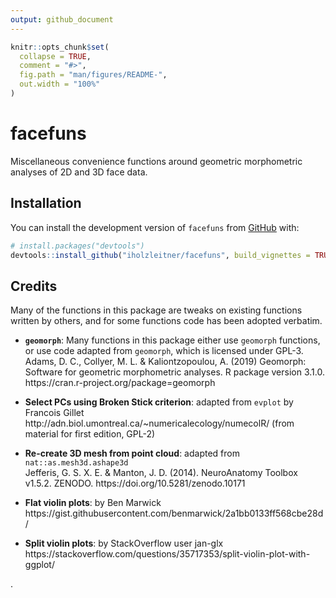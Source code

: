 ```yaml
---
output: github_document
---
```


<!-- README.md is generated from README.Rmd. Please edit that file -->

```r
knitr::opts_chunk$set(
  collapse = TRUE,
  comment = "#>",
  fig.path = "man/figures/README-",
  out.width = "100%"
)
```

# facefuns

<!-- badges: start -->
<!-- badges: end -->

Miscellaneous convenience functions around geometric morphometric analyses of 2D and 3D face data.

## Installation

You can install the development version of `facefuns` from [GitHub](https://github.com) with:

``` r
# install.packages("devtools")
devtools::install_github("iholzleitner/facefuns", build_vignettes = TRUE)
```

## Credits
Many of the functions in this package are tweaks on existing functions written by others, and for some functions code has been adopted verbatim.

* __`geomorph`__: Many functions in this package either use `geomorph` functions, or use code adapted from `geomorph`, which is licensed under GPL-3.  
   Adams, D. C., Collyer, M. L. & Kaliontzopoulou, A. (2019) Geomorph: Software for geometric morphometric analyses. R package version 3.1.0. https://cran.r-project.org/package=geomorph

* __Select PCs using Broken Stick criterion__: adapted from `evplot` by Francois Gillet
  http://adn.biol.umontreal.ca/~numericalecology/numecolR/ (from material for first edition, GPL-2)

* __Re-create 3D mesh from point cloud__: adapted from `nat::as.mesh3d.ashape3d`  
  Jefferis, G. S. X. E. & Manton, J. D. (2014). NeuroAnatomy Toolbox v1.5.2. ZENODO. https://doi.org/10.5281/zenodo.10171
  
* __Flat violin plots__: by Ben Marwick  
  https://gist.githubusercontent.com/benmarwick/2a1bb0133ff568cbe28d/

* __Split violin plots__: by StackOverflow user jan-glx  
  https://stackoverflow.com/questions/35717353/split-violin-plot-with-ggplot/

.

